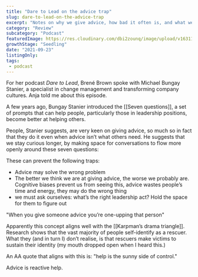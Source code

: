 ```yaml
---
title: "Dare to Lead on the advice trap"
slug: dare-to-lead-on-the-advice-trap
excerpt: "Notes on why we give advice, how bad it often is, and what we can do about it"
category: "Review"
subcategory: "Podcast"
featuredImage: https://res.cloudinary.com/dbi2zounq/image/upload/v1631177238/titles/dare-to-lead-stanier_rmk2tq.png
growthStage: "Seedling"
date: "2021-09-23"
listingOnly:
tags:
 - podcast
---
```

For her podcast _Dare to Lead_, Brené Brown spoke with Michael Bungay Stanier, a specialist in change management and transforming company cultures. Anja told me about this episode.

A few years ago, Bungay Stanier introduced the [[Seven questions]], a set of prompts that can help people, particularly those in leadership positions, become better at helping others. 

People, Stanier suggests, are very keen on giving advice, so much so in fact that they do it even when advice isn’t what others need. He suggests that we stay curious longer, by making space for conversations to flow more openly around these seven questions:

These can prevent the following traps:
- Advice may solve the wrong problem
- The better we think we are at giving advice, the worse we probably are. Cognitive biases prevent us from seeing this, advice wastes people’s time and energy, they may do the wrong thing
- we must ask ourselves: what’s the right leadership act? Hold the space for them to figure out

"When you give someone advice you’re one-upping that person"

Apparently this concept aligns well with the [[Karpman’s drama triangle]]. Research shows that the vast majority of people self-identify as a rescuer. What they (and in turn I) don’t realise, is that rescuers make victims to sustain their identity (my mouth dropped open when I heard this.)

An AA quote that aligns with this is: "help is the sunny side of control."

Advice is reactive help.